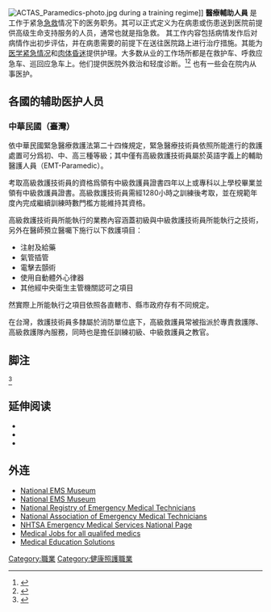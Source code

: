 [[File:ACTAS_Paramedics-photo.jpg|thumb]] during a training regime]]
'''醫療輔助人員''' 是工作于紧急[[急救|急救]]情况下的医务职务。其可以正式定义为在病患或伤患送到医院前提供高级生命支持服务的人员，通常也就是指急救。 其工作内容包括病情发作后对病情作出初步评估，并在病患需要的前提下在送往医院路上进行治疗措施。其能为[[医学紧急情况|医学紧急情况]]和[[肉体昏迷|肉体昏迷]]提供护理。大多数从业的工作场所都是在救护车、呼救应急车、巡回应急车上。他们提供医院外救治和轻度诊断。<ref>{{cite web|url=http://www.ems1.com/ems-products/consulting-management-&-legal-services/articles/394274-Salaries-strong-recruitment-ease-D-C-paramedic-shortage/|title=Salaries, Strong Recruitment Ease Area Paramedic Shortage|deadurl=yes|archiveurl=https://web.archive.org/web/20110908024828/http://www.ems1.com/ems-products/consulting-management-%26-legal-services/articles/394274-Salaries-strong-recruitment-ease-D-C-paramedic-shortage/|archivedate=2011-09-08}}</ref><ref>{{cite news|url=http://www.washingtonpost.com/wp-dyn/content/article/2008/04/03/AR2008040304142_2.html|title=Washington Post: Paramedic Shortage|work=The Washington Post|first=Raymond|last=McCaffrey|date=2008-04-04|accessdate=2014-04-15|archive-date=2018-10-03|archive-url=https://web.archive.org/web/20181003173224/http://www.washingtonpost.com/wp-dyn/content/article/2008/04/03/AR2008040304142_2.html|dead-url=no}}</ref> 也有一些会在院内从事医护。

==各國的辅助医护人员==
===中華民國（臺灣）===
依中華民國緊急醫療救護法第二十四條規定，緊急醫療技術員依照所能進行的救護處置可分爲初、中、高三種等級；其中僅有高級救護技術員屬於英語字義上的輔助醫護人員（EMT-Paramedic）。

考取高級救護技術員的資格爲領有中級救護員證書四年以上或專科以上學校畢業並領有中級救護員證書。高級救護技術員需經1280小時之訓練後考取，並在規範年度內完成繼續訓練時數門檻方能維持其資格。

高級救護技術員所能執行的業務內容涵蓋初級與中級救護技術員所能執行之技術，另外在醫師預立醫囑下施行以下救護項目：
*注射及給藥
*氣管插管
*電擊去顫術
*使用自動體外心律器
*其他經中央衛生主管機關認可之項目

然實際上所能執行之項目依照各直轄市、縣市政府存有不同規定。

在台灣，救護技術員多隸屬於消防單位底下，高級救護員常被指派於專責救護隊、高級救護隊內服務，同時也是擔任訓練初級、中級救護員之教官。

==脚注==
<ref>{{cite web|title=EMT-Paramedic 2nd Edition|url=http://www.amazon.com/McGraw-Hills-EMT-Paramedic-Edition-Emt-Paramedic-ebook/dp/B004UKSWW4/ref=tmm_kin_title_popover|publisher=Mcgraw Hill|accessdate=2013-02-25}}</ref>
{{reflist}}
{{refend}}

==延伸阅读 ==
* {{cite web |url=http://www.umm.edu/shocktrauma/history.html |title=Tribute to R Adams Cowley, M.D. |accessdate=2005-12-30 |publisher=University of Maryland Medical Center |archive-date=2007-06-02 |archive-url=https://web.archive.org/web/20070602144021/http://www.umm.edu/shocktrauma/history.html |dead-url=no }}
* {{cite web|url=http://www.ems.gov/education/EMSScope.pdf|title=National Scope of Practice Model|accessdate=2012-11-11|publisher=National Highway Traffic Safety Administration|archive-date=2021-03-24|archive-url=https://web.archive.org/web/20210324182600/https://www.ems.gov/education/EMSScope.pdf|dead-url=no}}
*{{cite book|isbn=978-0-9565482-0-7|title=Joseph Conaghan Coach and Horses gives a history to the name Paramedic and Profession}}

== 外连==
{{Wiktionary|paramedic}}
{{Commons category|Paramedics}}
* [http://www.emsmuseum.org National EMS Museum]
* [https://archive.is/20130414165302/http://www.emsmuseum.org/virtual-museum/history/articles/399743/ National EMS Museum]
* [http://www.nremt.org National Registry of Emergency Medical Technicians] {{Wayback|url=http://www.nremt.org/ |date=20220326184547 }}
* [http://www.naemt.org National Association of Emergency Medical Technicians] {{Wayback|url=http://www.naemt.org/ |date=20190902070627 }}
* [http://www.ems.gov NHTSA Emergency Medical Services National Page] {{Wayback|url=http://www.ems.gov/ |date=20210514213003 }}
* [https://web.archive.org/web/20140413141202/http://www.medics-abroad.co.uk/ Medical Jobs for all qualifed medics]
* [https://www.careercert.com/ Medical Education Solutions] {{Wayback|url=https://www.careercert.com/ |date=20210324182423 }}
[[Category:職業|Category:職業]]
[[Category:健康照護職業|Category:健康照護職業]]